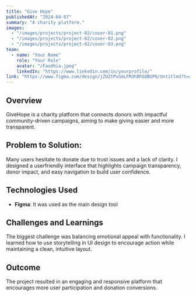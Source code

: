 ```yaml
---
title: "Give Hope"
publishedAt: "2024-04-07"
summary: "A charity platform."
images:
  - "/images/projects/project-02/cover-01.png"
  - "/images/projects/project-02/cover-02.png"
  - "/images/projects/project-02/cover-03.png"
team:
  - name: "Your Name"
    role: "Your Role"
    avatar: "/Faudhia.jpeg"
    linkedIn: "https://www.linkedin.com/in/yourprofile/"
link: "https://www.figma.com/design/jZUZtPvGmLFM3hOhSOBUPO/Untitled?t=a1g4LzvkyUdDlnZc-1"
---
```


## Overview

GiveHope is a charity platform that connects donors with impactful community-driven
campaigns, aiming to make giving easier and more transparent.

## Problem to Solution:

Many users hesitate to donate due to trust issues and a lack of clarity. I designed a userfriendly interface that highlights campaign transparency, donor impact, and easy navigation
to build user confidence.

## Technologies Used

- **Figma**: It was used as the main design tool

## Challenges and Learnings

The biggest challenge was balancing emotional appeal with functionality. I learned how to
use storytelling in UI design to encourage action while maintaining a clean, intuitive layout.

## Outcome

The project resulted in an engaging and responsive platform that encourages more user
participation and donation conversions.

